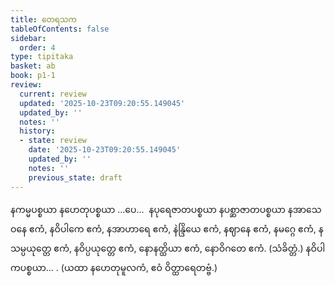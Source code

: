```yaml
---
title: တေရသက
tableOfContents: false
sidebar:
  order: 4
type: tipitaka
basket: ab
book: p1-1
review:
  current: review
  updated: '2025-10-23T09:20:55.149045'
  updated_by: ''
  notes: ''
  history:
  - state: review
    date: '2025-10-23T09:20:55.149045'
    updated_by: ''
    notes: ''
    previous_state: draft
---
```



<ReviewStatus review={frontmatter.review} showDetails={true} />

<HypothesisAnnotation frontmatter={frontmatter} />

<DynamicBreadcrumb />

<Paragraph number="1230" book="p1-1">
နကမ္မပစ္စယာ နဟေတုပစ္စယာ …ပေ…  နပုရေဇာတပစ္စယာ နပစ္ဆာဇာတပစ္စယာ နအာသေဝနေ ဧကံ, နဝိပါကေ ဧကံ, နအာဟာရေ ဧကံ, နဲန္ဒြိယေ ဧကံ, နဈာနေ ဧကံ, နမဂ္ဂေ ဧကံ, နသမ္ပယုတ္တေ ဧကံ, နဝိပ္ပယုတ္တေ ဧကံ, နောနတ္ထိယာ ဧကံ, နောဝိဂတေ ဧကံ. (သံခိတ္တံ.)

</Paragraph>

<Paragraph number="1231" type="center" book="p1-1">
နဝိပါကပစ္စယာ… . (ယထာ နဟေတုမူလကံ, ဧဝံ ဝိတ္ထာရေတဗ္ဗံ.)
</Paragraph>